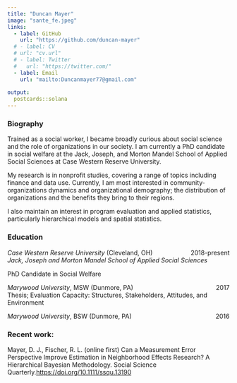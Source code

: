 ```yaml
---
title: "Duncan Mayer"
image: "sante_fe.jpeg"
links:
  - label: GitHub
    url: "https://github.com/duncan-mayer"
  # - label: CV
  # url: "cv.url"
  # - label: Twitter
  #   url: "https://twitter.com/"
  - label: Email
    url: "mailto:Duncanmayer77@gmail.com"
    
output:
  postcards::solana
---
```


### Biography 

Trained as a social worker, I became broadly curious about social science and the role of organizations in our society.  I am currently a PhD candidate in social welfare at the Jack, Joseph, and Morton Mandel School of Applied Social Sciences at Case Western Reserve University. 

My research is in nonprofit studies, covering a range of topics including finance and data use. Currently, I am most interested in community-organizations dynamics and organizational demography; the distribution of organizations and the benefits they bring to their regions. 

I also maintain an interest in program evaluation and applied statistics, particularly hierarchical models and spatial statistics. 

### Education

*Case Western Reserve University* (Cleveland, OH) [2018-present]{style="float:right"} \
*Jack, Joseph and Morton Mandel School of Applied Social Sciences* 

PhD Candidate in Social Welfare 

*Marywood University*, MSW (Dunmore, PA) [2017]{style="float:right"} \
Thesis; Evaluation Capacity: Structures, Stakeholders, Attitudes, and Environment

*Marywood University*, BSW (Dunmore, PA)  [2016]{style="float:right"} \


### Recent work:

Mayer, D. J., Fischer, R. L. (online first) Can a Measurement Error Perspective Improve Estimation in Neighborhood Effects Research? A Hierarchical Bayesian Methodology. Social Science Quarterly.[https://doi.org/10.1111/ssqu.13190](https://doi.org/10.1111/ssqu.13190)

